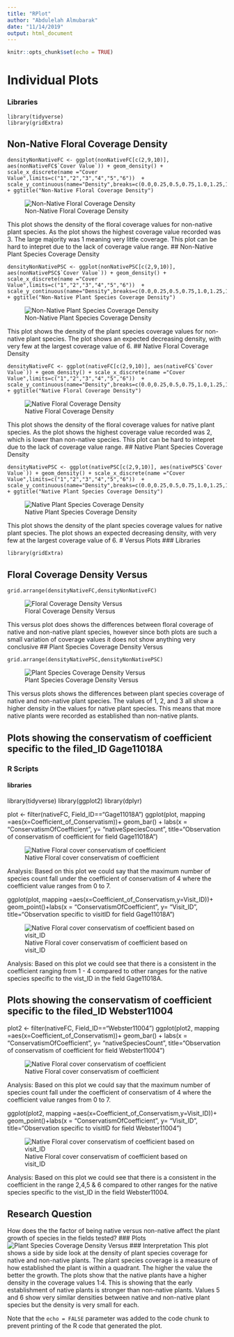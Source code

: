 ---
title: "RPlot"
author: "Abdulelah Almubarak"
date: "11/14/2019"
output: html_document
---

```{r setup, include=FALSE}
knitr::opts_chunk$set(echo = TRUE)
```

# Individual Plots
### Libraries
```
library(tidyverse)
library(gridExtra)
```
## Non-Native Floral Coverage Density
```
densityNonNativeFC <- ggplot(nonNativeFC[c(2,9,10)], aes(nonNativeFC$`Cover Value`)) + geom_density() + scale_x_discrete(name ="Cover Value",limits=c("1","2","3","4","5","6"))  + scale_y_continuous(name="Density",breaks=c(0.0,0.25,0.5,0.75,1.0,1.25,1.5,1.75,2.0)) + ggtitle("Non-Native Floral Coverage Density")
```
![Non-Native Floral Coverage Density](NonNativeFloralCoverageDensity.png)

This plot shows the density of the floral coverage values for non-native plant species. As the plot shows the highest coverage value recorded was 3. The large majority was 1 meaning very little coverage. This plot can be hard to intepret due to the lack of coverage value range.
## Non-Native Plant Species Coverage Density
```
densityNonNativePSC <- ggplot(nonNativePSC[c(2,9,10)], aes(nonNativePSC$`Cover Value`)) + geom_density() + scale_x_discrete(name ="Cover Value",limits=c("1","2","3","4","5","6"))  + scale_y_continuous(name="Density",breaks=c(0.0,0.25,0.5,0.75,1.0,1.25,1.5,1.75,2.0)) + ggtitle("Non-Native Plant Species Coverage Density")
```
![Non-Native Plant Species Coverage Density](NonNativePlantSpeciesCoverageDensity.png)

This plot shows the density of the plant species coverage values for non-native plant species. The plot shows an expected decreasing density, with very few at the largest coverage value of 6.
## Native Floral Coverage Density
```
densityNativeFC <- ggplot(nativeFC[c(2,9,10)], aes(nativeFC$`Cover Value`)) + geom_density() + scale_x_discrete(name ="Cover Value",limits=c("1","2","3","4","5","6"))  + scale_y_continuous(name="Density",breaks=c(0.0,0.25,0.5,0.75,1.0,1.25,1.5,1.75,2.0)) + ggtitle("Native Floral Coverage Density")
```
![Native Floral Coverage Density](NativeFloralCoverageDensity.png)

This plot shows the density of the floral coverage values for native plant species. As the plot shows the highest coverage value recorded was 2, which is lower than non-native species. This plot can be hard to intepret due to the lack of coverage value range.
## Native Plant Species Coverage Density
```
densityNativePSC <- ggplot(nativePSC[c(2,9,10)], aes(nativePSC$`Cover Value`)) + geom_density() + scale_x_discrete(name ="Cover Value",limits=c("1","2","3","4","5","6"))  + scale_y_continuous(name="Density",breaks=c(0.0,0.25,0.5,0.75,1.0,1.25,1.5,1.75,2.0)) + ggtitle("Native Plant Species Coverage Density")
```
![Native Plant Species Coverage Density](NativePlantSpeciesCoverageDensity.png)

This plot shows the density of the plant species coverage values for native plant species. The plot shows an expected decreasing density, with very few at the largest coverage value of 6.
# Versus Plots
### Libraries
```
library(gridExtra)
```
## Floral Coverage Density Versus
```
grid.arrange(densityNativeFC,densityNonNativeFC)
```
![Floral Coverage Density Versus](FloralCoverageDensityVersus.png)

This versus plot does shows the differences between floral coverage of native and non-native plant species, however since both plots are such a small variation of coverage values it does not show anything very conclusive
## Plant Species Coverage Density Versus
```
grid.arrange(densityNativePSC,densityNonNativePSC)
```
![Plant Species Coverage Density Versus](PlantSpeciesCoverageDensityVersus.png)

This versus plots shows the differences between plant species coverage of native and non-native plant species. The values of 1, 2, and 3 all show a higher density in the values for native plant species. This means that more native plants were recorded as established than non-native plants.

## Plots showing the conservatism of coefficient specific to the filed_ID Gage11018A


### R Scripts

#### libraries
library(tidyverse)
library(ggplot2)
library(dplyr)


plot <- filter(nativeFC, Field_ID=="Gage11018A")
ggplot(plot, mapping =aes(x=Coefficient_of_Conservatism))+ geom_bar() + labs(x = "ConservatismOfCoefficient", y= "nativeSpeciesCount", title="Observation of conservatism of coefficient for field Gage11018A")

![Native Floral cover conservatism of coefficient](rplot_1.png)

Analysis:
Based on this plot we could say that the maximum number of species count fall under the coefficient of conservatism of 4 where the coefficient value ranges from 0 to 7.

ggplot(plot, mapping =aes(x=Coefficient_of_Conservatism,y=Visit_ID))+ geom_point()+labs(x = "ConservatismOfCoefficient", y= "Visit_ID", title="Observation specific to visitID for field Gage11018A")

![Native Floral cover conservatism of coefficient based on visit_ID](rplot_2.png)

Analysis:
Based on this plot we could see that there is a consistent in the coefficient ranging from 1 - 4 compared to other ranges for the native species specific to the vist_ID in the field Gage11018A.

## Plots showing the conservatism of coefficient specific to the filed_ID Webster11004

plot2 <- filter(nativeFC, Field_ID=="Webster11004")
ggplot(plot2, mapping =aes(x=Coefficient_of_Conservatism))+ geom_bar() + labs(x = "ConservatismOfCoefficient", y= "nativeSpeciesCount", title="Observation of conservatism of coefficient for field Webster11004")

![Native Floral cover conservatism of coefficient](rplot_3.png)

Analysis:
Based on this plot we could say that the maximum number of species count fall under the coefficient of conservatism of 4 where the coefficient value ranges from 0 to 7.

ggplot(plot2, mapping =aes(x=Coefficient_of_Conservatism,y=Visit_ID))+ geom_point()+labs(x = "ConservatismOfCoefficient", y= "Visit_ID", title="Observation specific to visitID for field Webster11004")

![Native Floral cover conservatism of coefficient based on visit_ID](rplot_4.png)

Analysis:
Based on this plot we could see that there is a consistent in the coefficient in the range 2,4,5 & 6 compared to other ranges for the native species specific to the vist_ID in the field Webster11004.


## Research Question
How does the the factor of being native versus non-native affect the plant growth of species in the fields tested?
### Plots
![Plant Species Coverage Density Versus](PlantSpeciesCoverageDensityVersus.png)
### Interpretation
This plot shows a side by side look at the density of plant species coverage for native and non-native plants. The plant species coverage is a measure of how established the plant is within a quadrant. The higher the value the better the growth. The plots show that the native plants have a higher density in the coverage values 1:4. This is showing that the early establishment of native plants is stronger than non-native plants. Values 5 and 6 show very similar densities between native and non-native plant species but the density is very small for each.

Note that the `echo = FALSE` parameter was added to the code chunk to prevent printing of the R code that generated the plot.
